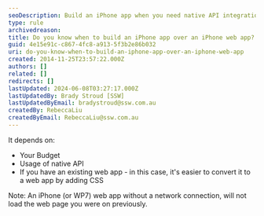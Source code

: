```yaml
---
seoDescription: Build an iPhone app when you need native API integration or complex functionality, whereas a web app is suitable for existing websites with CSS updates.
type: rule
archivedreason:
title: Do you know when to build an iPhone app over an iPhone web app?
guid: 4e15e91c-c867-4fc8-a913-5f3b2e86b032
uri: do-you-know-when-to-build-an-iphone-app-over-an-iphone-web-app
created: 2014-11-25T23:57:22.000Z
authors: []
related: []
redirects: []
lastUpdated: 2024-06-08T03:27:17.000Z
lastUpdatedBy: Brady Stroud [SSW]
lastUpdatedByEmail: bradystroud@ssw.com.au
createdBy: RebeccaLiu
createdByEmail: RebeccaLiu@ssw.com.au
---
```


It depends on:

- Your Budget
- Usage of native API
- If you have an existing web app - in this case, it's easier to convert it to a web app by adding CSS

Note: An iPhone (or WP7) web app without a network connection, will not load the web page you were on previously.
